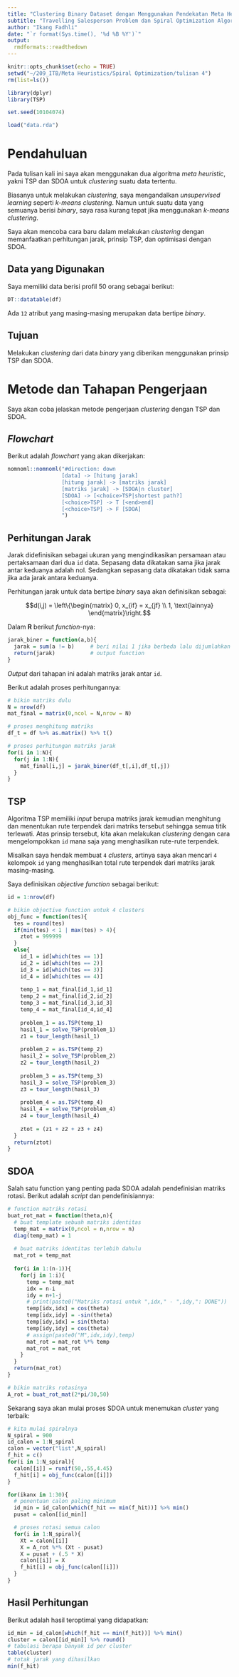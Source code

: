 ```yaml
---
title: "Clustering Binary Dataset dengan Menggunakan Pendekatan Meta Heuristic"
subtitle: "Travelling Salesperson Problem dan Spiral Optimization Algorithm"
author: "Ikang Fadhli"
date: "`r format(Sys.time(), '%d %B %Y')`"
output: 
  rmdformats::readthedown
---
```


```r
knitr::opts_chunk$set(echo = TRUE)
setwd("~/209_ITB/Meta Heuristics/Spiral Optimization/tulisan 4")
rm(list=ls())

library(dplyr)
library(TSP)

set.seed(10104074)

load("data.rda")
```

# Pendahuluan

Pada tulisan kali ini saya akan menggunakan dua algoritma _meta heuristic_, yakni TSP dan SDOA untuk _clustering_ suatu data tertentu.

Biasanya untuk melakukan _clustering_, saya mengandalkan _unsupervised learning_ seperti _k-means clustering_. Namun untuk suatu data yang semuanya berisi _binary_, saya rasa kurang tepat jika menggunakan _k-means clustering_.

Saya akan mencoba cara baru dalam melakukan _clustering_ dengan memanfaatkan perhitungan jarak, prinsip TSP, dan optimisasi dengan SDOA.

## Data yang Digunakan

Saya memiliki data berisi profil 50 orang sebagai berikut: 

```r
DT::datatable(df)
```

Ada `12` atribut yang masing-masing merupakan data bertipe _binary_.

## Tujuan

Melakukan _clustering_ dari data _binary_ yang diberikan menggunakan prinsip TSP dan SDOA.

# Metode dan Tahapan Pengerjaan

Saya akan coba jelaskan metode pengerjaan _clustering_ dengan TSP dan SDOA.

## _Flowchart_

Berikut adalah _flowchart_ yang akan dikerjakan:

```r
nomnoml::nomnoml("#direction: down
                 [data] -> [hitung jarak]
                 [hitung jarak] -> [matriks jarak]
                 [matriks jarak] -> [SDOA|n cluster]
                 [SDOA] -> [<choice>TSP|shortest path?]
                 [<choice>TSP] -> T [<end>end]
                 [<choice>TSP] -> F [SDOA]
                 ")
```


## Perhitungan Jarak

Jarak didefinisikan sebagai ukuran yang mengindikasikan persamaan atau pertaksamaan dari dua `id` data. Sepasang data dikatakan sama jika jarak antar keduanya adalah nol. Sedangkan sepasang data dikatakan tidak sama jika ada jarak antara keduanya.

Perhitungan jarak untuk data bertipe _binary_ saya akan definisikan sebagai:

$$d(i,j) = \left\{\begin{matrix}
0, x_{if} = x_{jf} \\ 1, \text{lainnya}
\end{matrix}\right.$$

Dalam __R__ berikut _function_-nya:

```r
jarak_biner = function(a,b){
  jarak = sum(a != b)     # beri nilai 1 jika berbeda lalu dijumlahkan
  return(jarak)           # output function
}
```

_Output_ dari tahapan ini adalah matriks jarak antar `id`.

Berikut adalah proses perhitungannya:

```r
# bikin matriks dulu
N = nrow(df)
mat_final = matrix(0,ncol = N,nrow = N)

# proses menghitung matriks
df_t = df %>% as.matrix() %>% t()

# proses perhitungan matriks jarak
for(i in 1:N){
  for(j in 1:N){
    mat_final[i,j] = jarak_biner(df_t[,i],df_t[,j])
  }
}
```

## TSP

Algoritma TSP memiliki _input_ berupa matriks jarak kemudian menghitung dan menentukan rute terpendek dari matriks tersebut sehingga semua titik terlewati. Atas prinsip tersebut, kita akan melakukan _clustering_ dengan cara mengelompokkan `id` mana saja yang menghasilkan rute-rute terpendek.

Misalkan saya hendak membuat `4` _clusters_, artinya saya akan mencari `4` kelompok `id` yang menghasilkan total rute terpendek dari matriks jarak masing-masing.


Saya definisikan _objective function_ sebagai berikut:

```r
id = 1:nrow(df)

# bikin objective function untuk 4 clusters
obj_func = function(tes){
  tes = round(tes)
  if(min(tes) < 1 | max(tes) > 4){
    ztot = 999999
  }
  else{
    id_1 = id[which(tes == 1)]
    id_2 = id[which(tes == 2)]
    id_3 = id[which(tes == 3)]
    id_4 = id[which(tes == 4)]
    
    temp_1 = mat_final[id_1,id_1]
    temp_2 = mat_final[id_2,id_2]
    temp_3 = mat_final[id_3,id_3]
    temp_4 = mat_final[id_4,id_4]
    
    problem_1 = as.TSP(temp_1)
    hasil_1 = solve_TSP(problem_1)
    z1 = tour_length(hasil_1)
    
    problem_2 = as.TSP(temp_2)
    hasil_2 = solve_TSP(problem_2)
    z2 = tour_length(hasil_2)
    
    problem_3 = as.TSP(temp_3)
    hasil_3 = solve_TSP(problem_3)
    z3 = tour_length(hasil_3)
    
    problem_4 = as.TSP(temp_4)
    hasil_4 = solve_TSP(problem_4)
    z4 = tour_length(hasil_4)
    
    ztot = (z1 + z2 + z3 + z4)
  }
  return(ztot)
}
```

## SDOA

Salah satu function yang penting pada SDOA adalah pendefinisian matriks rotasi. Berikut adalah _script_ dan pendefinisiannya:

```r
# function matriks rotasi
buat_rot_mat = function(theta,n){
  # buat template sebuah matriks identitas
  temp_mat = matrix(0,ncol = n,nrow = n)
  diag(temp_mat) = 1
  
  # buat matriks identitas terlebih dahulu
  mat_rot = temp_mat
  
  for(i in 1:(n-1)){
    for(j in 1:i){
      temp = temp_mat
      idx = n-i
      idy = n+1-j
      # print(paste0("Matriks rotasi untuk ",idx," - ",idy,": DONE"))
      temp[idx,idx] = cos(theta)
      temp[idx,idy] = -sin(theta)
      temp[idy,idx] = sin(theta)
      temp[idy,idy] = cos(theta)
      # assign(paste0("M",idx,idy),temp)
      mat_rot = mat_rot %*% temp
      mat_rot = mat_rot 
    }
  }
  return(mat_rot)
}

# bikin matriks rotasinya
A_rot = buat_rot_mat(2*pi/30,50)
```

Sekarang saya akan mulai proses SDOA untuk menemukan _cluster_ yang terbaik:

```r
# kita mulai spiralnya
N_spiral = 900
id_calon = 1:N_spiral
calon = vector("list",N_spiral)
f_hit = c()
for(i in 1:N_spiral){
  calon[[i]] = runif(50,.55,4.45)
  f_hit[i] = obj_func(calon[[i]])
}

for(ikanx in 1:30){
  # penentuan calon paling minimum
  id_min = id_calon[which(f_hit == min(f_hit))] %>% min()
  pusat = calon[[id_min]]

  # proses rotasi semua calon
  for(i in 1:N_spiral){
    Xt = calon[[i]]
    X = A_rot %*% (Xt - pusat)
    X = pusat + (.5 * X)
    calon[[i]] = X
    f_hit[i] = obj_func(calon[[i]])
  }
}
```

## Hasil Perhitungan

Berikut adalah hasil teroptimal yang didapatkan:

```r
id_min = id_calon[which(f_hit == min(f_hit))] %>% min()
cluster = calon[[id_min]] %>% round()
# tabulasi berapa banyak id per cluster
table(cluster)
# totak jarak yang dihasilkan
min(f_hit)
```